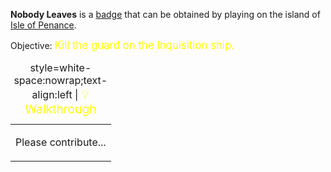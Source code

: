 '''Nobody Leaves''' is a [[Badges|badge]] that can be obtained by playing on the island of [[Isle of Penance]].

Objective: <big style="color:yellow">Kill the guard on the Inquisition ship.</big>

{| class="mw-collapsible mw-collapsed"
|+ style=white-space:nowrap;text-align:left | <big style="color:yellow">💡 Walkthrough</big>
|-
| Please contribute...
|}